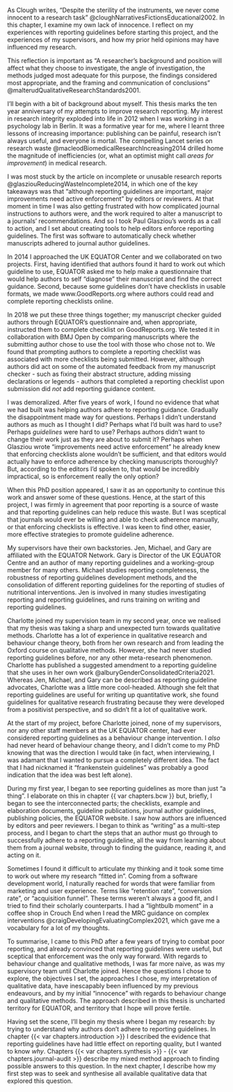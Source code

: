 <!-- #CA - make this shorter and also add reflections at the end of each chapter. I don't need to justify how GR is different to what I built before. Just say that it was a stab in the dark, not grounded in evidence, no systematic approach. -->

As Clough writes, "Despite the sterility of the instruments, we never come innocent to a research task" @cloughNarrativesFictionsEducational2002. In this chapter, I examine my own lack of innocence. I reflect on my experiences with reporting guidelines before starting this project, and the experiences of my supervisors, and how my prior held opinions may have influenced my research.

This reflection is important as "A researcher's background and position will affect what they choose to investigate, the angle of investigation, the methods judged most adequate for this purpose, the findings considered most appropriate, and the framing and communication of conclusions" @malterudQualitativeResearchStandards2001. 

I'll begin with a bit of background about myself. This thesis marks the ten year anniversary of my attempts to improve research reporting. My interest in research integrity exploded into life in 2012 when I was working in a psychology lab in Berlin. It was a formative year for me, where I learnt three lessons of increasing importance: publishing can be painful, research isn't always useful, and everyone is mortal. The compelling Lancet series on research waste @macleodBiomedicalResearchIncreasing2014 drilled home the magnitude of inefficiencies (or, what an optimist might call _areas for improvement_) in medical research.

I was most stuck by the article on incomplete or unusable research reports @glasziouReducingWasteIncomplete2014, in which one of the key takeaways was that "although reporting guidelines are important, major improvements need active enforcement" by editors or reviewers. At that moment in time I was also getting frustrated with how complicated journal instructions to authors were, and the work required to alter a manuscript to a journals' recommendations. And so I took Paul Glasziou's words as a call to action, and I set about creating tools to help editors enforce reporting guidelines. The first was software to automatically check whether manuscripts adhered to journal author guidelines. 

In 2014 I approached the UK EQUATOR Center and we collaborated on two projects. First, having identified that authors found it hard to work out which guideline to use, EQUATOR asked me to help make a questionnaire that would help authors to self "diagnose" their manuscript and find the correct guidance. Second, because some guidelines don't have checklists in usable formats, we made www.GoodReports.org where authors could read and complete reporting checklists online.

In 2018 we put these three things together; my manuscript checker guided authors through EQUATOR's questionnaire and, when appropriate, instructed them to complete checklist on GoodReports.org. We tested it in collaboration with BMJ Open by comparing manuscripts where the submitting author chose to use the tool with those who chose not to. We found that prompting authors to complete a reporting checklist was associated with more checklists being submitted. However, although authors did act on some of the automated feedback from my manuscript checker - such as fixing their abstract structure, adding missing declarations or legends - authors that completed a reporting checklist upon submission did _not_ add reporting guidance content. 

I was demoralized. After five years of work, I found no evidence that what we had built was helping authors adhere to reporting guidance. Gradually the disappointment made way for questions. Perhaps I didn't understand authors as much as I thought I did? Perhaps what I'd built was hard to use? Perhaps _guidelines_ were hard to use? Perhaps authors didn't want to change their work just as they are about to submit it? Perhaps when Glasziou wrote "improvements need active enforcement" he already knew that enforcing checklists alone wouldn't be sufficient, and that editors would actually have to enforce adherence by checking manuscripts thoroughly? But, according to the editors I'd spoken to, that would be incredibly impractical, so is enforcement really the only option? 

When this PhD position appeared, I saw it as an opportunity to continue this work and answer some of these questions. Hence, at the start of this project, I was firmly in agreement that poor reporting is a source of waste and that reporting guidelines can help reduce this waste. But I was sceptical that journals would ever be willing and able to check adherence manually, or that enforcing checklists is effective. I was keen to find other, easier, more effective strategies to promote guideline adherence. 

My supervisors have their own backstories. Jen, Michael, and Gary are affiliated with the EQUATOR Network. Gary is Director of the UK EQUATOR Centre and an author of many reporting guidelines and a working-group member for many others. Michael studies reporting completeness, the robustness of reporting guidelines development methods, and the consolidation of different reporting guidelines for the reporting of studies of nutritional interventions. Jen is involved in many studies investigating reporting and reporting guidelines, and runs training on writing and reporting guidelines.

Charlotte joined my supervision team in my second year, once we realised that my thesis was taking a sharp and unexpected turn towards qualitative methods. Charlotte has a lot of experience in qualitative research and behaviour change theory, both from her own research and from leading the Oxford course on qualitative methods. However, she had never studied reporting guidelines before, nor any other meta-research phenomenon. Charlotte has published a suggested amendment to a reporting guideline that she uses in her own work @alburyGenderConsolidatedCriteria2021. Whereas Jen, Michael, and Gary can be described as reporting guideline advocates, Charlotte was a little more cool-headed. Although she felt that reporting guidelines are useful for writing up quantitative work, she found guidelines for qualitative research frustrating because they were developed from a positivist perspective, and so didn't fit a lot of qualitative work.

At the start of my project, before Charlotte joined, none of my supervisors, nor any other staff members at the UK EQUATOR center, had ever considered reporting guidelines as a behaviour change intervention. I _also_ had never heard of behaviour change theory, and I didn't come to my PhD knowing that was the direction I would take (in fact, when interviewing, I was adamant that I wanted to pursue a completely different idea. The fact that I had nicknamed it "frankenstein guidelines" was probably a good indication that the idea was best left alone). 

During my first year, I began to see reporting guidelines as more than just "a thing". I elaborate on this in chapter {{ var chapters.bcw }} but, briefly, I began to see the interconnected parts; the checklists, example and elaboration documents, guideline publications, journal author guidelines, publishing policies, the EQUATOR website. I saw how authors are influenced by editors and peer reviewers. I began to think as "writing" as a multi-step process, and I began to chart the steps that an author must go through to successfully adhere to a reporting guideline, all the way from learning about them from a journal website, through to finding the guidance, reading it, and acting on it. 

Sometimes I found it difficult to articulate my thinking and it took some time to work out where my research "fitted in". Coming from a software development world, I naturally reached for words that were familiar from marketing and user experience. Terms like "retention rate", "conversion rate", or "acquisition funnel". These terms weren't always a good fit, and I tried to find their scholarly counterparts. I had a "lightbulb moment" in a coffee shop in Crouch End when I read the MRC guidance on complex interventions @craigDevelopingEvaluatingComplex2021, which gave me a vocabulary for a lot of my thoughts.

To summarise, I came to this PhD after a few years of trying to combat poor reporting, and already convinced that reporting guidelines were useful, but sceptical that enforcement was the only way forward. With regards to behaviour change and qualitative methods, I was far more naive, as was my supervisory team until Charlotte joined. Hence the questions I chose to explore, the objectives I set, the approaches I chose, my interpretation of qualitative data, have inescapably been influenced by my previous endeavours, and by my initial "innocence" with regards to behaviour change and qualitative methods. The approach described in this thesis is uncharted territory for EQUATOR, and territory that I hope will prove fertile. 

Having set the scene, I'll begin my thesis where I began my research: by trying to understand why authors don't adhere to reporting guidelines. In chapter {{< var chapters.introduction >}} I described the evidence that reporting guidelines have had little effect on reporting quality, but I wanted to know _why_. Chapters {{< var chapters.synthesis >}} - {{< var chapters.journal-audit >}} describe my mixed method approach to finding possible answers to this question. In the next chapter, I describe how my first step was to seek and synthesise all available qualitative data that explored this question. 